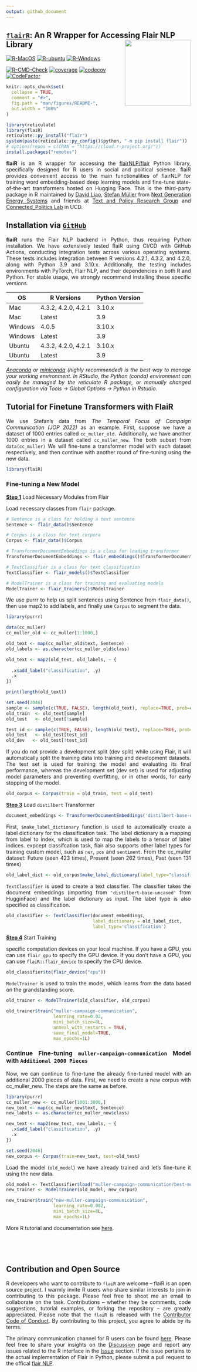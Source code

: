 ```yaml
---
output: github_document
---
```


## <u>`flairR`</u>: An R Wrapper for Accessing Flair NLP Library <img src="man/figures/logo.png" align="right" width="180"/>

[![R-MacOS](https://github.com/davidycliao/flaiR/actions/workflows/r_macos.yml/badge.svg)](https://github.com/davidycliao/flaiR/actions/workflows/r_macos.yml)
[![R-ubuntu](https://github.com/davidycliao/flaiR/actions/workflows/r_ubuntu.yaml/badge.svg)](https://github.com/davidycliao/flaiR/actions/workflows/r_ubuntu.yaml)
[![R-Windows](https://github.com/davidycliao/flaiR/actions/workflows/r_window.yml/badge.svg)](https://github.com/davidycliao/flaiR/actions/workflows/r_window.yml)

[![R-CMD-Check](https://github.com/davidycliao/flaiR/actions/workflows/r.yml/badge.svg)](https://github.com/davidycliao/flaiR/actions/workflows/r.yml)
[![coverage](https://github.com/davidycliao/flaiR/actions/workflows/test-coverage.yaml/badge.svg)](https://github.com/davidycliao/flaiR/actions/workflows/test-coverage.yaml)
[![codecov](https://codecov.io/gh/davidycliao/flaiR/graph/badge.svg?token=CPIBIB6L78)](https://codecov.io/gh/davidycliao/flaiR)
[![CodeFactor](https://www.codefactor.io/repository/github/davidycliao/flair/badge)](https://www.codefactor.io/repository/github/davidycliao/flair)

<!-- README.md is generated from README.Rmd. Please edit that file -->



```r
knitr::opts_chunk$set(
  collapse = TRUE,
  comment = "#>",
  fig.path = "man/figures/README-",
  out.width = "100%"
)
```

```r
library(reticulate)
library(flaiR)
reticulate::py_install("flair")
system(paste(reticulate::py_config()$python, "-m pip install flair"))
# options(repos = c(CRAN = "https://cloud.r-project.org/"))
install.packages("remotes")
```

<div style="text-align: justify">

__flaiR__ is an R wrapper for accessing the [flairNLP/flair](flairNLP/flair) Python library, specifically designed for R users in social and political science. flaiR provides convenient access to the main functionalities of flairNLP for training word embedding-based deep learning models and fine-tune state-of-the-art transformers hosted on Hugging Face. This is the third-party package in R maintained by [David Liao](https://davidycliao.github.io), [Stefan Müller](https://muellerstefan.net) from [Next Generation Energy Systems](https://www.nexsys-energy.ie)  and friends at [Text and Policy Research Group](https://text-and-policy.com) and [Connected_Politics Lab](https://www.ucd.ie/connected_politics/) in UCD. 




## Installation via  <u>__`GitHub`__</u>

<div style="text-align: justify">

__flaiR__ runs the Flair NLP backend in Python, thus requiring Python installation. We have extensively tested flaiR using CI/CD with GitHub Actions, conducting integration tests across various operating systems. These tests includes integration between R versions 4.2.1, 4.3.2, and 4.2.0, along with Python 3.9 and 3.10.x. Additionally, the testing includes environments with PyTorch, Flair NLP, and their dependencies in both R and Python. For stable usage, we strongly recommend installing these specific versions.

| OS      | R Versions                 | Python Version |
|---------|----------------------------|----------------|
| Mac     | 4.3.2, 4.2.0, 4.2.1        | 3.10.x         |
| Mac     | Latest                     | 3.9            |
| Windows | 4.0.5                      | 3.10.x         |
| Windows | Latest                     | 3.9            |
| Ubuntu  | 4.3.2, 4.2.0, 4.2.1        | 3.10.x         |
| Ubuntu  | Latest                     | 3.9            |


_[Anaconda](https://github.com/anaconda) or [miniconda](https://github.com/conda/conda) (highly recommended) is the best way to manage your working environment. In RStudio, the Python (conda) environment can easily be managed by the reticulate R package, or manually changed configuration via Tools -> Global Options -> Python in Rstudio._


## Tutorial for Finetune Transformers with FlaiR

<div style="text-align: justify">

We use Stefan's data from _The Temporal Focus of Campaign Communication (JOP 2022)_ as an example. First, suppose we have a dataset of 1000 entries called `cc_muller_old.` Additionally, we have another 1000 entries in a dataset called `cc_muller_new`. The both subset from `data(cc_muller)` We will fine-tune a transformer model with each dataset respectively, and then continue with another round of fine-tuning using the new data.

```r
library(flaiR)
```

### Fine-tuning a New Model

<u>__Step 1__</u> Load Necessary Modules from Flair

Load necessary classes from `flair` package.
```r
# Sentence is a class for holding a text sentence
Sentence <- flair_data()$Sentence

# Corpus is a class for text corpora
Corpus <- flair_data()$Corpus

# TransformerDocumentEmbeddings is a class for loading transformer 
TransformerDocumentEmbeddings <- flair_embeddings()$TransformerDocumentEmbeddings

# TextClassifier is a class for text classification
TextClassifier <- flair_models()$TextClassifier

# ModelTrainer is a class for training and evaluating models
ModelTrainer <- flair_trainers()$ModelTrainer
```

We use purrr to help us split sentences using Sentence from `flair_data()`, then use map2 to add labels, and finally use `Corpus` to segment the data.

```r
library(purrr)

data(cc_muller)
cc_muller_old <- cc_muller[1:1000,]

old_text <- map(cc_muller_old$text, Sentence)
old_labels <- as.character(cc_muller_old$class)

old_text <- map2(old_text, old_labels, ~ {
   
  .x$add_label("classification", .y)
  .x
})
```

```r
print(length(old_text))
```

```r
set.seed(2046)
sample <- sample(c(TRUE, FALSE), length(old_text), replace=TRUE, prob=c(0.8, 0.2))
old_train  <- old_text[sample]
old_test   <- old_text[!sample]

test_id <- sample(c(TRUE, FALSE), length(old_test), replace=TRUE, prob=c(0.5, 0.5))
old_test   <- old_test[test_id]
old_dev   <- old_test[!test_id]
```

If you do not provide a development split (dev split) while using Flair, it will automatically split the training data into training and development datasets. The test set is used for training the model and evaluating its final performance, whereas the development set (dev set) is used for adjusting model parameters and preventing overfitting, or in other words, for early stopping of the model.

```r
old_corpus <- Corpus(train = old_train, test = old_test)
```

<u>__Step 3__</u> Load `distilbert` Transformer  

```r
document_embeddings <- TransformerDocumentEmbeddings('distilbert-base-uncased', fine_tune=TRUE)
```

First, `$make_label_dictionary` function is used to automatically create a label dictionary for the classification task. The label dictionary is a mapping from label to index, which is used to map the labels to a tensor of label indices. expcept classifcation task, flair also supports other label types for training custom model, such as `ner`, `pos` and `sentiment`. From the cc_muller dataset: Future (seen 423 times), Present (seen 262 times), Past (seen 131 times)

```r
old_label_dict <- old_corpus$make_label_dictionary(label_type="classification")
```

`TextClassifier` is used to create a text classifier. The classifier takes the document embeddings (importing from `'distilbert-base-uncased'` from HugginFace)  and the label dictionary as input. The label type is also specified as classification.

```r
old_classifier <- TextClassifier(document_embeddings,
                                 label_dictionary = old_label_dict, 
                                 label_type='classification')
```

<u>__Step 4__</u> Start Training 

specific computation devices on your local machine. If you have a GPU, you can use `flair_gpu` to specify the GPU device. If you don't have a GPU, you can use `flaiR::flair_device` to specify the CPU device. 

```r
old_classifier$to(flair_device("cpu")) 
```

`ModelTrainer` is used to train the model, which learns from the data based on the grandstanding score.

```r
old_trainer <- ModelTrainer(old_classifier, old_corpus)
```

```r
old_trainer$train("muller-campaign-communication",  
                  learning_rate=0.02,              
                  mini_batch_size=8L,              
                  anneal_with_restarts = TRUE,
                  save_final_model=TRUE,
                  max_epochs=1L)   
```



### Continue Fine-tuning `muller-campaign-communication` Model with `Additional 2000 Pieces`

Now, we can continue to fine-tune the already fine-tuned model with an additional 2000 pieces of data. First, we need to create a new corpus with cc_muller_new. The steps are the same as before.

```r
library(purrr)
cc_muller_new <- cc_muller[1001:3000,]
new_text <- map(cc_muller_new$text, Sentence)
new_labels <- as.character(cc_muller_new$class)

new_text <- map2(new_text, new_labels, ~ {
  .x$add_label("classification", .y)
  .x
})
```


```r
set.seed(2046)
new_corpus <- Corpus(train=new_text, test=old_test)
```

Load the model (`old_model`) we have already trained and let's fine-tune it using the new data.

```r
old_model <- TextClassifier$load("muller-campaign-communication/best-model.pt")
new_trainer <- ModelTrainer(old_model, new_corpus)
```

```r
new_trainer$train("new-muller-campaign-communication",
                  learning_rate=0.002, 
                  mini_batch_size=8L,  
                  max_epochs=1L)      
```


More R tutorial and documentation see  [here ](https://github.com/davidycliao/flaiR).

</div>





<br>



<br>


## Contribution and Open Source


<div style="text-align: justify">

R developers who want to contribute to `flaiR` are welcome – flaiR is an open source project. I warmly invite R users who share similar interests to join in contributing to this package. Please feel free to shoot me an email to collaborate on the task. Contributions – whether they be comments, code suggestions, tutorial examples, or forking the repository – are greatly appreciated. Please note that the `flaiR` is released with the [Contributor Code of Conduct](https://github.com/davidycliao/flaiR/blob/master/CONDUCT.md). By contributing to this project, you agree to abide by its terms. 

The primary communication channel for R users can be found [here](https://github.com/davidycliao/flaiR/discussions). Please feel free to share your insights on the [Discussion](https://github.com/davidycliao/flaiR/discussions) page and report any issues related to the R interface in the [Issue](https://github.com/davidycliao/flaiR/issues) section. If the issue pertains to the actual implementation of Flair in Python, please submit a pull request to the offical [flair NLP](https://github.com/flairnlp/flair). 


</div>

<br>






